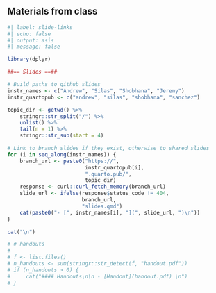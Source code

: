 
## Materials from class

```r
#| label: slide-links
#| echo: false
#| output: asis
#| message: false

library(dplyr)

##== Slides ==##

# Build paths to github slides
instr_names <- c("Andrew", "Silas", "Shobhana", "Jeremy")
instr_quartopub <- c("andrew", "silas", "shobhana", "sanchez")

topic_dir <- getwd() %>%
    stringr::str_split("/") %>%
    unlist() %>%
    tail(n = 1) %>%
    stringr::str_sub(start = 4)

# Link to branch slides if they exist, otherwise to shared slides
for (i in seq_along(instr_names)) {
    branch_url <- paste0("https://", 
                         instr_quartopub[i],
                         ".quarto.pub/", 
                         topic_dir)
    response <- curl::curl_fetch_memory(branch_url)
    slide_url <- ifelse(response$status_code != 404,
                        branch_url,
                        "slides.qmd")
    cat(paste0("- [", instr_names[i], "](", slide_url, ")\n"))
}

cat("\n")

# # handouts
# 
# f <- list.files()
# n_handouts <- sum(stringr::str_detect(f, "handout.pdf"))
# if (n_handouts > 0) {
#     cat("#### Handouts\n\n - [Handout](handout.pdf) \n")
# }
```